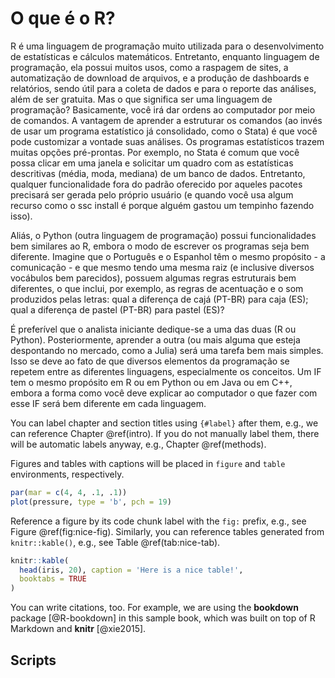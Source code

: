 # O que é o R? {#intro}

R é uma linguagem de programação muito utilizada para o desenvolvimento de estatísticas e cálculos matemáticos. Entretanto, enquanto linguagem de programação, ela possui muitos usos, como a raspagem de sites, a automatização de download de arquivos, e a produção de dashboards e relatórios, sendo útil para a coleta de dados e para o reporte das análises, além de ser gratuita. 
Mas o que significa ser uma linguagem de programação? Basicamente, você irá dar ordens ao computador por meio de comandos. A vantagem de aprender a estruturar os comandos (ao invés de usar um programa estatístico já consolidado, como o Stata) é que você pode customizar a vontade suas análises. Os programas estatísticos trazem muitas opções pré-prontas. Por exemplo, no Stata é comum que você possa clicar em uma janela e solicitar um quadro com as estatísticas descritivas (média, moda, mediana) de um banco de dados. Entretanto, qualquer funcionalidade fora do padrão oferecido por aqueles pacotes precisará ser gerada pelo próprio usuário (e quando você usa algum recurso como o ssc install é porque alguém gastou um tempinho fazendo isso).

Aliás, o Python (outra linguagem de programação) possui funcionalidades bem similares ao R, embora o modo de escrever os programas seja bem diferente. Imagine que o Português e o Espanhol têm o mesmo propósito - a comunicação - e que mesmo tendo uma mesma raiz (e inclusive diversos vocábulos bem parecidos), possuem algumas regras estruturais bem diferentes, o que inclui, por exemplo, as regras de acentuação e o som produzidos pelas letras: qual a diferença de cajá (PT-BR) para caja (ES); qual a diferença de pastel (PT-BR) para pastel (ES)?

É preferível que o analista iniciante dedique-se a uma das duas (R ou Python). Posteriormente, aprender a outra (ou mais alguma que esteja despontando no mercado, como a Julia) será uma tarefa bem mais simples. Isso se deve ao fato de que diversos elementos da programação se repetem entre as diferentes linguagens, especialmente os conceitos. Um IF tem o mesmo propósito em R ou em Python ou em Java ou em C++, embora a forma como você deve explicar ao computador o que fazer com esse IF será bem diferente em cada linguagem.
 
You can label chapter and section titles using `{#label}` after them, e.g., we can reference Chapter \@ref(intro). If you do not manually label them, there will be automatic labels anyway, e.g., Chapter \@ref(methods).

Figures and tables with captions will be placed in `figure` and `table` environments, respectively.

```r
par(mar = c(4, 4, .1, .1))
plot(pressure, type = 'b', pch = 19)
```

Reference a figure by its code chunk label with the `fig:` prefix, e.g., see Figure \@ref(fig:nice-fig). Similarly, you can reference tables generated from `knitr::kable()`, e.g., see Table \@ref(tab:nice-tab).

```r
knitr::kable(
  head(iris, 20), caption = 'Here is a nice table!',
  booktabs = TRUE
)
```

You can write citations, too. For example, we are using the **bookdown** package [@R-bookdown] in this sample book, which was built on top of R Markdown and **knitr** [@xie2015].


## Scripts

